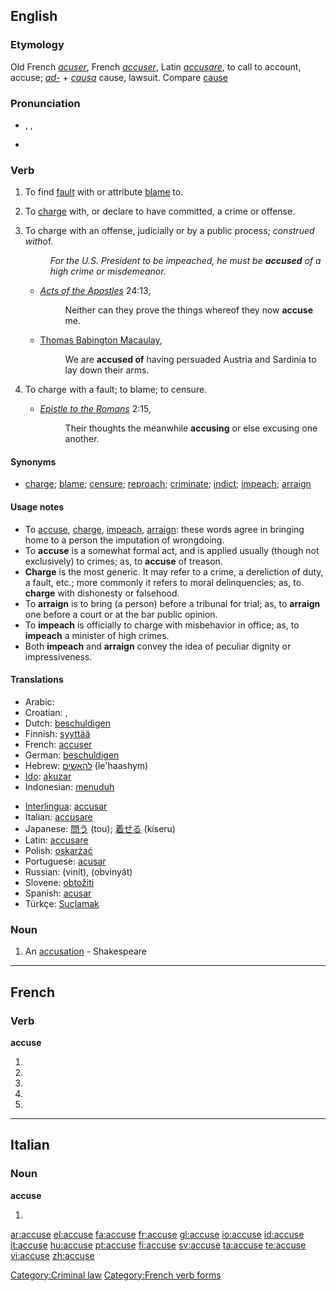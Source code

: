 {{webster}}
{{rfc}}
==English==

===Etymology===
Old French ''[[acuser]]'', French ''[[accuser]]'', Latin ''[[accusare]]'', to call to account, accuse; ''[[ad-]]'' + ''[[causa]]'' cause, lawsuit. Compare [[cause]]

===Pronunciation===
*{{enPR|əkyo͞ozʹ}}, {{IPA|/əˈkjuːz/}}, {{SAMPA|/@"kju:z/}}
*{{rhymes|uːz}}

===Verb===
{{en-verb|accus|ing}}

# {{transitive}} To find [[fault]] with or attribute [[blame]] to.
# {{transitive}} To [[charge]] with, or declare to have committed, a crime or offense.
# {{context|transitive|law}} To charge with an offense, judicially or by a public process; ''construed with ''of''.''
#: ''For the U.S. President to be impeached, he must be '''accused''' of a high crime or misdemeanor.''
#* ''[[w:Acts of the Apostles|Acts of the Apostles]]'' 24:13,
#*: Neither can they prove the things whereof they now '''accuse''' me.
#* [[w:Thomas Babington Macaulay, 1st Baron Macaulay|Thomas Babington Macaulay]],
#*: We are '''accused of''' having persuaded Austria and Sardinia to lay down their arms.
# {{transitive}} To charge with a fault; to blame; to censure.
#* ''[[w:Epistle to the Romans|Epistle to the Romans]]'' 2:15,
#*: Their thoughts the meanwhile '''accusing''' or else excusing one another.

====Synonyms====
*[[charge]]; [[blame]]; [[censure]]; [[reproach]]; [[criminate]]; [[indict]]; [[impeach]]; [[arraign]]

====Usage notes====
*To [[accuse]], [[charge]], [[impeach]], [[arraign]]: these words agree in bringing home to a person the imputation of wrongdoing.
*To '''accuse''' is a somewhat formal act, and is applied usually (though not exclusively) to crimes; as, to '''accuse''' of treason.
*'''Charge''' is the most generic. It may refer to a crime, a dereliction of duty, a fault, etc.; more commonly it refers to moral delinquencies; as, to '''charge''' with dishonesty or falsehood.
*To '''arraign''' is to bring (a person) before a tribunal for trial; as, to '''arraign''' one before a court or at the bar public opinion.
*To '''impeach''' is officially to charge with misbehavior in office; as, to '''impeach''' a minister of high crimes.
*Both '''impeach''' and '''arraign''' convey the idea of peculiar dignity or impressiveness.

====Translations====
{{trans-top|to attribute blame to someone}}
*Arabic: {{ARchar|[[إتهم]]}}
*Croatian: {{t|hr|optužiti}}, {{t|hr|okriviti}}
*Dutch: [[beschuldigen]]
*Finnish: [[syyttää]]
*French: [[accuser]]
*German: [[beschuldigen]]
*Hebrew: [[להאשים]] (le'haashym)
*[[Ido]]: [[akuzar]]
*Indonesian: [[tuduh|menuduh]]
{{trans-mid}}
*[[Interlingua]]: [[accusar]]
*Italian: [[accusare]]
*Japanese: [[問う]] (tou); [[着せる]] (kiseru)
*Latin: [[accusare]]
*Polish: [[oskarżać]]
*Portuguese: [[acusar]]
*Russian: {{t|ru|винить}} (vinít), {{t|ru|обвинять}} (obvinyát)
*Slovene: [[obtožiti]]
*Spanish: [[acusar]]
*Türkçe: [[Suçlamak]]
{{trans-bottom}}

===Noun===
{{en-noun}}

# {{obsolete}} An [[accusation]] - Shakespeare

[[Category:Criminal law]]

----

==French==

===Verb===
'''accuse'''

# {{form of|first-person singular present indicative|[[accuser#French|accuser]]}}
# {{form of|third-person singular present indicative|[[accuser#French|accuser]]}}
# {{form of|first-person singular present subjunctive|[[accuser#French|accuser]]}}
# {{form of|third-person singular present subjunctive|[[accuser#French|accuser]]}}
# {{form of|informal second-person singular imperative|[[accuser#French|accuser]]}}

[[Category:French verb forms]]

----

==Italian==

===Noun===
'''accuse''' {{f}}

# {{plural of|accusa|lang=Italian}}

[[ar:accuse]]
[[el:accuse]]
[[fa:accuse]]
[[fr:accuse]]
[[gl:accuse]]
[[io:accuse]]
[[id:accuse]]
[[it:accuse]]
[[hu:accuse]]
[[pt:accuse]]
[[fi:accuse]]
[[sv:accuse]]
[[ta:accuse]]
[[te:accuse]]
[[vi:accuse]]
[[zh:accuse]]